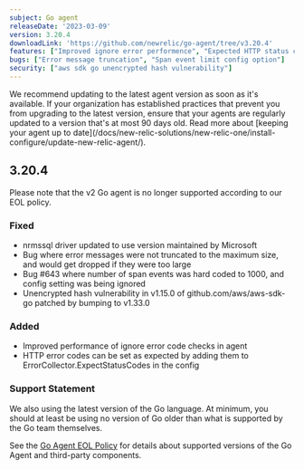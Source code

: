 ```yaml
---
subject: Go agent
releaseDate: '2023-03-09'
version: 3.20.4
downloadLink: 'https://github.com/newrelic/go-agent/tree/v3.20.4'
features: ["Improved ignore error performence", "Expected HTTP status code errors"]
bugs: ["Error message truncation", "Span event limit config option"]
security: ["aws sdk go unencrypted hash vulnerability"]
---
```


<Callout variant="important">
  We recommend updating to the latest agent version as soon as it's available. If your organization has established practices that prevent you from upgrading to the latest version, ensure that your agents are regularly updated to a version that's at most 90 days old. Read more about [keeping your agent up to date](/docs/new-relic-solutions/new-relic-one/install-configure/update-new-relic-agent/).
</Callout>

## 3.20.4

<Callout variant="important">
  Please note that the v2 Go agent is no longer supported according to our EOL policy.
</Callout>

### Fixed

* nrmssql driver updated to use version maintained by Microsoft
* Bug where error messages were not truncated to the maximum size, and would get dropped if they were too large
* Bug #643 where number of span events was hard coded to 1000, and config setting was being ignored
* Unencrypted hash vulnerability in v1.15.0 of github.com/aws/aws-sdk-go patched by bumping to v1.33.0

### Added

* Improved performance of ignore error code checks in agent
* HTTP error codes can be set as expected by adding them to ErrorCollector.ExpectStatusCodes in the config

### Support Statement

We also using the latest version of the Go language. At minimum, you should at least be using no version of Go older than what is supported by the Go team themselves.

See the [Go Agent EOL Policy](/docs/apm/agents/go-agent/get-started/go-agent-eol-policy) for details about supported versions of the Go Agent and third-party components.
